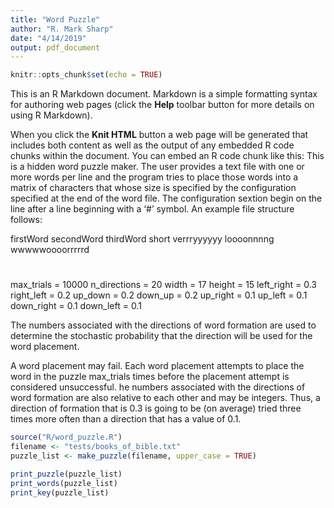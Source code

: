 ```yaml
---
title: "Word Puzzle"
author: "R. Mark Sharp"
date: "4/14/2019"
output: pdf_document
---
```


```r
knitr::opts_chunk$set(echo = TRUE)
```
This is an R Markdown document. Markdown is a simple formatting syntax for authoring web pages (click the **Help** toolbar button for more details on using R Markdown).

When you click the **Knit HTML** button a web page will be generated that includes both content as well as the output of any embedded R code chunks within the document. You can embed an R code chunk like this:
This is a hidden word puzzle maker. The user provides a text file with one or
more words per line and the program tries to place those words into a matrix 
of characters that whose size is specified by the configuration specified at 
the end of the word file. The configuration sextion begin on the line after a
line beginning with a '#' symbol. An example file structure follows:

firstWord secondWord
thirdWord short verrryyyyyy loooonnnng wwwwwoooorrrrrd

#
max_trials = 10000
n_directions = 20
width = 17
height = 15
left_right = 0.3
right_left = 0.2
up_down = 0.2
down_up = 0.2
up_right = 0.1
up_left = 0.1
down_right = 0.1
down_left = 0.1

The numbers associated with the directions of word formation are 
used to determine the stochastic probability that the direction will 
be used for the word placement. 

A word placement may fail. Each word placement
attempts to place the word in the puzzle max_trials times before the placement
attempt is considered unsuccessful. 
he numbers associated with the directions of word formation are  also relative 
to each other and may be integers. Thus, a direction of formation that is
0.3 is going to be (on average) tried three times more often than a direction
that has a value of 0.1.
```r
source("R/word_puzzle.R")
filename <- "tests/books_of_bible.txt"
puzzle_list <- make_puzzle(filename, upper_case = TRUE)
```

```r
print_puzzle(puzzle_list)
print_words(puzzle_list)
print_key(puzzle_list)

```
